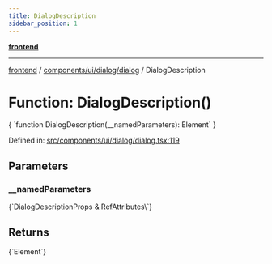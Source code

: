 ```yaml
---
title: DialogDescription
sidebar_position: 1
---
```



[**frontend**](../../../../..)

***

[frontend](../../../../..) / [components/ui/dialog/dialog](..) / DialogDescription

# Function: DialogDescription()

<CodeBlock language="ts">
{ `function DialogDescription(__namedParameters): Element` }
</CodeBlock>

Defined in: [src/components/ui/dialog/dialog.tsx:119](https://github.com/svsticky/CommitteeClash/blob/e5fd1c9fb89fe447a4c38e43ebba51eb1e51230c/frontend/src/components/ui/dialog/dialog.tsx#L119)

## Parameters

### \_\_namedParameters
<CodeBlock language="ts">
{`DialogDescriptionProps & RefAttributes\<HTMLParagraphElement\>`}
</CodeBlock>

## Returns
<CodeBlock language="ts">
{`Element`}
</CodeBlock>
